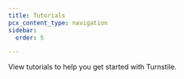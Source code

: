 ```yaml
---
title: Tutorials
pcx_content_type: navigation
sidebar:
  order: 5

---
```



View <GlossaryTooltip term="tutorial">tutorials</GlossaryTooltip> to help you get started with Turnstile.

<ListTutorials />
